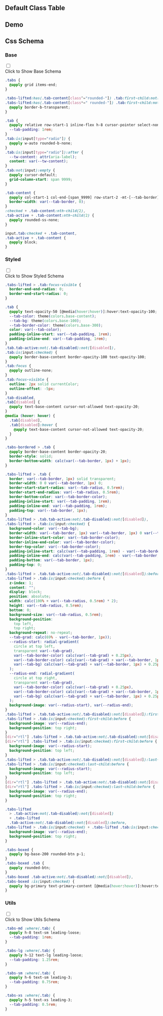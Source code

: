 

## Default Class Table
  
<CssTable name="tab" />
  
## Demo
  
<Demo></Demo>
  
## Css Schema


### Base

<div className="collapse">
<input type="checkbox" /> 
<div class="collapse-title px-0">
<span class="btn">Click to Show Base Schema</span>
</div>
<div class="collapse-content"> 

```css
.tabs {
  @apply grid items-end;
}

.tabs-lifted:has(.tab-content[class^="rounded-"]) .tab:first-child:not(.tab-active),
.tabs-lifted:has(.tab-content[class*=" rounded-"]) .tab:first-child:not(.tab-active) {
  @apply border-b-transparent;
}

.tab {
  @apply relative row-start-1 inline-flex h-8 cursor-pointer select-none appearance-none flex-wrap items-center justify-center text-center text-sm leading-loose;
  --tab-padding: 1rem;
}
.tab:is(input[type="radio"]) {
  @apply w-auto rounded-b-none;
}
.tab:is(input[type="radio"]):after {
  --tw-content: attr(aria-label);
  content: var(--tw-content);
}
.tab:not(input):empty {
  @apply cursor-default;
  grid-column-start: span 9999;
}

.tab-content {
  @apply col-start-1 col-end-[span_9999] row-start-2 -mt-[--tab-border] hidden border-transparent;
  border-width: var(--tab-border, 0);
}
:checked + .tab-content:nth-child(2),
.tab-active + .tab-content:nth-child(2) {
  @apply rounded-ss-none;
}

input.tab:checked + .tab-content,
.tab-active + .tab-content {
  @apply block;
}

```

</div>
</div>



### Styled

<div className="collapse">
<input type="checkbox" /> 
<div class="collapse-title px-0">
<span class="btn">Click to Show Styled Schema</span>
</div>
<div class="collapse-content"> 

```css
.tabs-lifted > .tab:focus-visible {
  border-end-end-radius: 0;
  border-end-start-radius: 0;
}

.tab {
  @apply text-opacity-50 [@media(hover:hover)]:hover:text-opacity-100;
  --tab-color: theme(colors.base-content);
  --tab-bg: theme(colors.base-100);
  --tab-border-color: theme(colors.base-300);
  color: var(--tab-color);
  padding-inline-start: var(--tab-padding, 1rem);
  padding-inline-end: var(--tab-padding, 1rem);
}
.tab.tab-active:not(.tab-disabled):not([disabled]),
.tab:is(input:checked) {
  @apply border-base-content border-opacity-100 text-opacity-100;
}
.tab:focus {
  @apply outline-none;
}
.tab:focus-visible {
  outline: 2px solid currentColor;
  outline-offset: -5px;
}
.tab-disabled,
.tab[disabled] {
  @apply text-base-content cursor-not-allowed text-opacity-20;
}
@media (hover: hover) {
  .tab[disabled],
  .tab[disabled]:hover {
    @apply text-base-content cursor-not-allowed text-opacity-20;
  }
}

.tabs-bordered > .tab {
  @apply border-base-content border-opacity-20;
  border-style: solid;
  border-bottom-width: calc(var(--tab-border, 1px) + 1px);
}

.tabs-lifted > .tab {
  border: var(--tab-border, 1px) solid transparent;
  border-width: 0 0 var(--tab-border, 1px) 0;
  border-start-start-radius: var(--tab-radius, 0.5rem);
  border-start-end-radius: var(--tab-radius, 0.5rem);
  border-bottom-color: var(--tab-border-color);
  padding-inline-start: var(--tab-padding, 1rem);
  padding-inline-end: var(--tab-padding, 1rem);
  padding-top: var(--tab-border, 1px);
}
.tabs-lifted > .tab.tab-active:not(.tab-disabled):not([disabled]),
.tabs-lifted > .tab:is(input:checked) {
  background-color: var(--tab-bg);
  border-width: var(--tab-border, 1px) var(--tab-border, 1px) 0 var(--tab-border, 1px);
  border-inline-start-color: var(--tab-border-color);
  border-inline-end-color: var(--tab-border-color);
  border-top-color: var(--tab-border-color);
  padding-inline-start: calc(var(--tab-padding, 1rem) - var(--tab-border, 1px));
  padding-inline-end: calc(var(--tab-padding, 1rem) - var(--tab-border, 1px));
  padding-bottom: var(--tab-border, 1px);
  padding-top: 0;
}
.tabs-lifted > .tab.tab-active:not(.tab-disabled):not([disabled]):before,
.tabs-lifted > .tab:is(input:checked):before {
  z-index: 1;
  content: "";
  display: block;
  position: absolute;
  width: calc(100% + var(--tab-radius, 0.5rem) * 2);
  height: var(--tab-radius, 0.5rem);
  bottom: 0;
  background-size: var(--tab-radius, 0.5rem);
  background-position:
    top left,
    top right;
  background-repeat: no-repeat;
  --tab-grad: calc(69% - var(--tab-border, 1px));
  --radius-start: radial-gradient(
    circle at top left,
    transparent var(--tab-grad),
    var(--tab-border-color) calc(var(--tab-grad) + 0.25px),
    var(--tab-border-color) calc(var(--tab-grad) + var(--tab-border, 1px)),
    var(--tab-bg) calc(var(--tab-grad) + var(--tab-border, 1px) + 0.25px)
  );
  --radius-end: radial-gradient(
    circle at top right,
    transparent var(--tab-grad),
    var(--tab-border-color) calc(var(--tab-grad) + 0.25px),
    var(--tab-border-color) calc(var(--tab-grad) + var(--tab-border, 1px)),
    var(--tab-bg) calc(var(--tab-grad) + var(--tab-border, 1px) + 0.25px)
  );
  background-image: var(--radius-start), var(--radius-end);
}
.tabs-lifted > .tab.tab-active:not(.tab-disabled):not([disabled]):first-child:before,
.tabs-lifted > .tab:is(input:checked):first-child:before {
  background-image: var(--radius-end);
  background-position: top right;
}
[dir="rtl"] .tabs-lifted > .tab.tab-active:not(.tab-disabled):not([disabled]):first-child:before,
[dir="rtl"] .tabs-lifted > .tab:is(input:checked):first-child:before {
  background-image: var(--radius-start);
  background-position: top left;
}
.tabs-lifted > .tab.tab-active:not(.tab-disabled):not([disabled]):last-child:before,
.tabs-lifted > .tab:is(input:checked):last-child:before {
  background-image: var(--radius-start);
  background-position: top left;
}
[dir="rtl"] .tabs-lifted > .tab.tab-active:not(.tab-disabled):not([disabled]):last-child:before,
[dir="rtl"] .tabs-lifted > .tab:is(input:checked):last-child:before {
  background-image: var(--radius-end);
  background-position: top right;
}

.tabs-lifted
  > .tab-active:not(.tab-disabled):not([disabled])
  + .tabs-lifted
  .tab-active:not(.tab-disabled):not([disabled]):before,
.tabs-lifted > .tab:is(input:checked) + .tabs-lifted .tab:is(input:checked):before {
  background-image: var(--radius-end);
  background-position: top right;
}

.tabs-boxed {
  @apply bg-base-200 rounded-btn p-1;
}
.tabs-boxed .tab {
  @apply rounded-btn;
}
.tabs-boxed .tab-active:not(.tab-disabled):not([disabled]),
.tabs-boxed :is(input:checked) {
  @apply bg-primary text-primary-content [@media(hover:hover)]:hover:text-primary-content;
}

```

</div>
</div>



### Utils

<div className="collapse">
<input type="checkbox" /> 
<div class="collapse-title px-0">
<span class="btn">Click to Show Utils Schema</span>
</div>
<div class="collapse-content"> 

```css
.tabs-md :where(.tab) {
  @apply h-8 text-sm leading-loose;
  --tab-padding: 1rem;
}

.tabs-lg :where(.tab) {
  @apply h-12 text-lg leading-loose;
  --tab-padding: 1.25rem;
}

.tabs-sm :where(.tab) {
  @apply h-6 text-sm leading-3;
  --tab-padding: 0.75rem;
}

.tabs-xs :where(.tab) {
  @apply h-5 text-xs leading-3;
  --tab-padding: 0.5rem;
}

```

</div>
</div>



